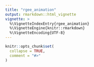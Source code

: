 ```yaml
---
title: "rgee_animation"
output: rmarkdown::html_vignette
vignette: >
  %\VignetteIndexEntry{rgee_animation}
  %\VignetteEngine{knitr::rmarkdown}
  %\VignetteEncoding{UTF-8}
---
```


```r
knitr::opts_chunk$set(
  collapse = TRUE,
  comment = "#>"
)
```

